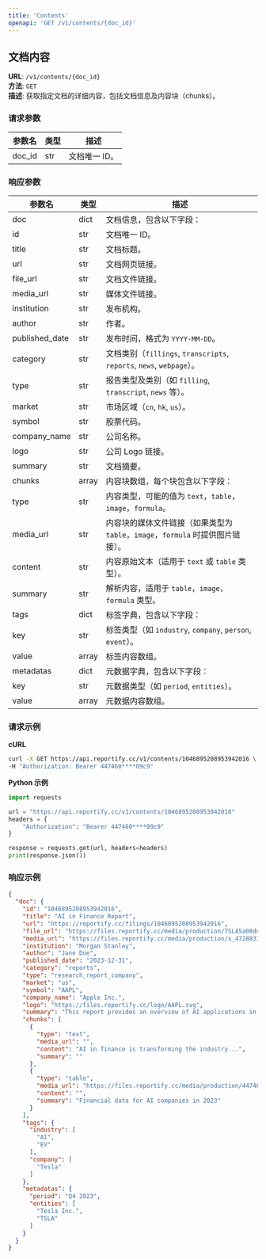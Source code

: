 ```yaml
---
title: 'Contents'
openapi: 'GET /v1/contents/{doc_id}'
---
```


## 文档内容

**URL**: `/v1/contents/{doc_id}`  
**方法**: `GET`  
**描述**: 获取指定文档的详细内容，包括文档信息及内容块（chunks）。

### 请求参数

| 参数名 | 类型 | 描述          |
|--------|------|---------------|
| doc_id | str  | 文档唯一 ID。 |

### 响应参数
| 参数名              | 类型    | 描述                                                           |
|------------------|-------|--------------------------------------------------------------|
| doc              | dict  | 文档信息，包含以下字段：                                                 |
|   id             | str   | 文档唯一 ID。                                                     |
|   title          | str   | 文档标题。                                                        |
|   url            | str   | 文档网页链接。                                                      |
|   file_url       | str   | 文档文件链接。                                                      |
|   media_url      | str   | 媒体文件链接。                                                      |
|   institution    | str   | 发布机构。                                                        |
|   author         | str   | 作者。                                                          |
|   published_date | str   | 发布时间，格式为 `YYYY-MM-DD`。                                       |
|   category       | str   | 文档类别（`fillings`, `transcripts`, `reports`, `news`, `webpage`）。 |
|   type           | str   | 报告类型及类别（如 `filling`, `transcript`, `news` 等）。                |
|   market         | str   | 市场区域（`cn`, `hk`, `us`）。                                      |
|   symbol         | str   | 股票代码。                                                        |
|   company_name   | str   | 公司名称。                                                        |
|   logo           | str   | 公司 Logo 链接。                                                  |
|   summary        | str   | 文档摘要。                                                        |
|   chunks         | array | 内容块数组，每个块包含以下字段：                                             |
|     type         | str   | 内容类型，可能的值为 `text`，`table`，`image`，`formula`。                 |
|     media_url    | str   | 内容块的媒体文件链接（如果类型为 `table`，`image`，`formula` 时提供图片链接）。         |
|     content      | str   | 内容原始文本（适用于 `text` 或 `table` 类型）。                             |
|     summary      | str   | 解析内容，适用于 `table`，`image`，`formula` 类型。                       |
|     tags         | dict  | 标签字典，包含以下字段：                                                 |
|       key        | str   | 标签类型（如 `industry`, `company`, `person`, `event`）。            |
|       value      | array | 标签内容数组。                                                      |
|     metadatas    | dict  | 元数据字典，包含以下字段：                                                |
|       key        | str   | 元数据类型（如 `period`, `entities`）。                               |
|       value      | array | 元数据内容数组。                                                     |

### 请求示例

**cURL**
```bash
curl -X GET https://api.reportify.cc/v1/contents/1046895208953942016 \
-H "Authorization: Bearer 447460****09c9"
```

**Python 示例**
```python
import requests

url = "https://api.reportify.cc/v1/contents/1046895208953942016"
headers = {
    "Authorization": "Bearer 447460****09c9"
}

response = requests.get(url, headers=headers)
print(response.json())
```

### 响应示例
```json
{
  "doc": {
    "id": "1046895208953942016",
    "title": "AI in Finance Report",
    "url": "https://reportify.cc/filings/1046895208953942016",
    "file_url": "https://files.reportify.cc/media/production/TSLA5a08ddfbb97bd6486fff7a3875e7fe28_20241024183012.pdf",
    "media_url": "https://files.reportify.cc/media/production/s_4728833_9e25b61b62960211e6040eb2b81b352c.mp3",
    "institution": "Morgan Stanley",
    "author": "Jane Doe",
    "published_date": "2023-12-31",
    "category": "reports",
    "type": "research_report_company",
    "market": "us",
    "symbol": "AAPL",
    "company_name": "Apple Inc.",
    "logo": "https://files.reportify.cc/logo/AAPL.svg",
    "summary": "This report provides an overview of AI applications in finance...",
    "chunks": [
      {
        "type": "text",
        "media_url": "",
        "content": "AI in finance is transforming the industry...",
        "summary": ""
      },
      {
        "type": "table",
        "media_url": "https://files.reportify.cc/media/production/447460783945158/520072899438150/605401659404358/element/4.jpg",
        "content": "",
        "summary": "Financial data for AI companies in 2023"
      }
    ],
    "tags": {
      "industry": [
        "AI",
        "EV"
      ],
      "company": [
        "Tesla"
      ]
    },
    "metadatas": {
      "period": "Q4 2023",
      "entities": [
        "Tesla Inc.",
        "TSLA"
      ]
    }
  }
}
```

